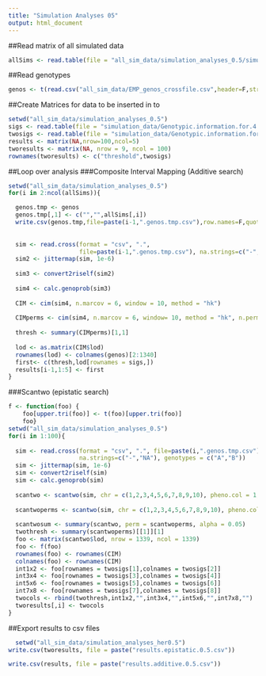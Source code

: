 ```yaml
---
title: "Simulation Analyses 05"
output: html_document
---
```


##Read matrix of all simulated data
```r
allSims <- read.table(file = "all_sim_data/simulation_analyses_0.5/simulation_data/Simulated.Data.100.Reps.Herit.0.5.txt",header=T,stringsAsFactors=F)
```

##Read genotypes
```r
genos <- t(read.csv("all_sim_data/EMP_genos_crossfile.csv",header=F,stringsAsFactors=F,na.strings=c("-","NA"), row.names = 1))
```

##Create Matrices for data to be inserted in to
```r
setwd("all_sim_data/simulation_analyses_0.5")
sigs <- read.table(file = "simulation_data/Genotypic.information.for.4.Additive.QTN.txt",stringsAsFactors=F,header=T, sep = "\t")[,1]
twosigs <- read.table(file = "simulation_data/Genotypic.information.for.4.Epistatic.QTN.txt",stringsAsFactors=F,header=T, sep = "\t")[,1]
results <- matrix(NA,nrow=100,ncol=5)
tworesults <- matrix(NA, nrow = 9, ncol = 100)
rownames(tworesults) <- c("threshold",twosigs)
```
##Loop over analysis
###Composite Interval Mapping (Additive search)
```r
setwd("all_sim_data/simulation_analyses_0.5")
for(i in 2:ncol(allSims)){

  genos.tmp <- genos
  genos.tmp[,1] <- c("","",allSims[,i])
  write.csv(genos.tmp,file=paste(i-1,".genos.tmp.csv"),row.names=F,quote=F)
  
  
  sim <- read.cross(format = "csv", ".", 
                    file=paste(i-1,".genos.tmp.csv"), na.strings=c("-","NA"), genotypes = c("0","0.5","0.75","0.25","1"))
  sim2 <- jittermap(sim, 1e-6)
  
  sim3 <- convert2riself(sim2)
  
  sim4 <- calc.genoprob(sim3)
  
  CIM <- cim(sim4, n.marcov = 6, window = 10, method = "hk")
  
  CIMperms <- cim(sim4, n.marcov = 6, window= 10, method = "hk", n.perm = 100)
  
  thresh <- summary(CIMperms)[1,1]
  
  lod <- as.matrix(CIM$lod)
  rownames(lod) <- colnames(genos)[2:1340]
  first<- c(thresh,lod[rownames = sigs,])
  results[i-1,1:5] <- first
}
```
###Scantwo (epistatic search)
```r
f <- function(foo) {
    foo[upper.tri(foo)] <- t(foo)[upper.tri(foo)]
    foo}
setwd("all_sim_data/simulation_analyses_0.5")
for(i in 1:100){
  
  sim <- read.cross(format = "csv", ".", file=paste(i,".genos.tmp.csv"),
                    na.strings=c("-","NA"), genotypes = c("A","B"))
  sim <- jittermap(sim, 1e-6)
  sim <- convert2riself(sim)
  sim <- calc.genoprob(sim)
  
  scantwo <- scantwo(sim, chr = c(1,2,3,4,5,6,7,8,9,10), pheno.col = 1, model = "normal", method = "hk", addcovar = NULL, intcovar = NULL, weights = NULL, use = "all.obs")
  
  scantwoperms <- scantwo(sim, chr = c(1,2,3,4,5,6,7,8,9,10), pheno.col = 1, model = "normal", method = "hk", addcovar = NULL, intcovar = NULL, weights = NULL, use = "all.obs", n.perm = 100)
  
  scantwosum <- summary(scantwo, perm = scantwoperms, alpha = 0.05)
  twothresh <- summary(scantwoperms)[[1]][1]
  foo <- matrix(scantwo$lod, nrow = 1339, ncol = 1339)
  foo <- f(foo)
  rownames(foo) <- rownames(CIM)
  colnames(foo) <- rownames(CIM)
  int1x2 <- foo[rownames = twosigs[1],colnames = twosigs[2]]
  int3x4 <- foo[rownames = twosigs[3],colnames = twosigs[4]]
  int5x6 <- foo[rownames = twosigs[5],colnames = twosigs[6]]
  int7x8 <- foo[rownames = twosigs[7],colnames = twosigs[8]]
  twocols <- rbind(twothresh,int1x2,"",int3x4,"",int5x6,"",int7x8,"") 
  tworesults[,i] <- twocols
}
```

##Export results to csv files
```r
  setwd("all_sim_data/simulation_analyses_her0.5")
write.csv(tworesults, file = paste("results.epistatic.0.5.csv"))

write.csv(results, file = paste("results.additive.0.5.csv"))
```
